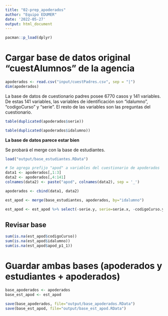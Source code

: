 ```yaml
---
title: "02-prep_apoderados"
author: "Equipo EDUMER"
date: '2022-05-27'
output: html_document
---
```


```r
pacman::p_load(dplyr)
```


# Cargar base de datos original "cuestAlumnos" de la agencia

```r
apoderados <- read.csv("input/cuestPadres.csv", sep = "|")
dim(apoderados)
```


La base de datos de cuestionario padres posee 6770 casos y 141 variables. De estas 141 variables, las variables de identificación son "idalumno", "codigoCurso" y "serie". El resto de las variables son las preguntas del cuestionario.

```r
table(duplicated(apoderados$serie))
```

```r
table(duplicated(apoderados$idalumno))
```

**La base de datos parece estar bien**

Se probará el merge con la base de estudiantes.

```r
load("output/base_estudiantes.RData")

# Se agrega prefijo "apod" a variables del cuestionario de apoderados
data1 <- apoderados[,1:3]
data2 <- apoderados[,4:141]
colnames(data2) <- paste("apod", colnames(data2), sep = '_')

apoderados <- cbind(data1, data2)
```

```r
est_apod <- merge(base_estudiantes, apoderados, by="idalumno")

est_apod <- est_apod %>% select(-serie.y, serie=serie.x, -codigoCurso.y, codigoCurso=codigoCurso.x) # eliminamos variable serie duplicada y codigocurso duplicada.
```

## Revisar base

```r
sum(is.na(est_apod$codigoCurso))
sum(is.na(est_apod$idalumno))
sum(is.na(est_apod$apod_p1_1))
```

# Guardar ambas bases (apoderados y estudiantes + apoderados)

```r
base_apoderados <- apoderados
base_est_apod <- est_apod
```


```r
save(base_apoderados, file="output/base_apoderados.RData")
save(base_est_apod, file="output/base_est_apod.RData")
```







